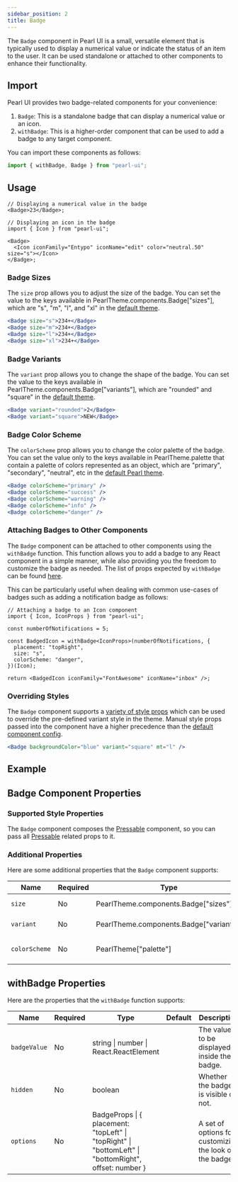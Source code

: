 ```yaml
---
sidebar_position: 2
title: Badge
---
```



<div style={{ display: "flex" }}>
  <SourceButton
    label="Source"
    href="https://github.com/agrawal-rohit/pearl-ui/blob/main/src/components/molecules/badge/badge.tsx"
    style={{ marginRight: "10px" }}
  />
  <SourceButton
    label="Theme Source"
    href="https://github.com/agrawal-rohit/pearl-ui/blob/main/src/components/molecules/badge/badge.config.ts"
  />
</div>

The `Badge` component in Pearl UI is a small, versatile element that is typically used to display a numerical value or indicate the status of an item to the user. It can be used standalone or attached to other components to enhance their functionality.

## Import

Pearl UI provides two badge-related components for your convenience:

1. `Badge`: This is a standalone badge that can display a numerical value or an icon.
2. `withBadge`: This is a higher-order component that can be used to add a badge to any target component.

You can import these components as follows:

```jsx
import { withBadge, Badge } from "pearl-ui";
```

## Usage

```tsx
// Displaying a numerical value in the badge
<Badge>23</Badge>;

// Displaying an icon in the badge
import { Icon } from "pearl-ui";

<Badge>
  <Icon iconFamily="Entypo" iconName="edit" color="neutral.50" size="s"></Icon>
</Badge>;
```

### Badge Sizes

The `size` prop allows you to adjust the size of the badge. You can set the value to the keys available in <t>PearlTheme.components.Badge["sizes"]</t>, which are <t>"s"</t>, <t>"m"</t>, <t>"l"</t>, and <t>"xl"</t> in the [default theme](#default-component-config).

```jsx
<Badge size="s">234+</Badge>
<Badge size="m">234+</Badge>
<Badge size="l">234+</Badge>
<Badge size="xl">234+</Badge>
```

### Badge Variants

The `variant` prop allows you to change the shape of the badge. You can set the value to the keys available in <t>PearlTheme.components.Badge["variants"]</t>, which are <t>"rounded"</t> and <t>"square"</t> in the [default theme](#default-component-config).

```jsx
<Badge variant="rounded">2</Badge>
<Badge variant="square">NEW</Badge>
```

### Badge Color Scheme

The `colorScheme` prop allows you to change the color palette of the badge. You can set the value only to the keys available in <t>PearlTheme.palette</t> that contain a palette of colors represented as an object, which are <t>"primary"</t>, <t>"secondary"</t>, <t>"neutral"</t>, etc in the [default Pearl theme](../../theming/default-theme#color-palette).

```jsx
<Badge colorScheme="primary" />
<Badge colorScheme="success" />
<Badge colorScheme="warning" />
<Badge colorScheme="info" />
<Badge colorScheme="danger" />
```

### Attaching Badges to Other Components

The `Badge` component can be attached to other components using the `withBadge` function. This function allows you to add a badge to any React component in a simple manner, while also providing you the freedom to customize the badge as needed. The list of props expected by `withBadge` can be found [here](#withbadge-props).

This can be particularly useful when dealing with common use-cases of badges such as adding a notification badge as follows:

```tsx
// Attaching a badge to an Icon component
import { Icon, IconProps } from "pearl-ui";

const numberOfNotifications = 5;

const BadgedIcon = withBadge<IconProps>(numberOfNotifications, {
  placement: "topRight",
  size: "s",
  colorScheme: "danger",
})(Icon);

return <BadgedIcon iconFamily="FontAwesome" iconName="inbox" />;
```

### Overriding Styles

The `Badge` component supports a [variety of style props](#supported-style-props) which can be used to override the pre-defined variant style in the theme. Manual style props passed into the component have a higher precedence than the [default component config](#default-component-config).

```jsx
<Badge backgroundColor="blue" variant="square" mt="l" />
```

## Example


<Snack snackId="@agrawal-rohit/badge-light" />

## Badge Component Properties

### Supported Style Properties

The `Badge` component composes the [Pressable](../forms/Pressable) component, so you can pass all [Pressable](../forms/Pressable) related props to it.

### Additional Properties

Here are some additional properties that the `Badge` component supports:

| Name          | Required | Type                                           | Default     | Description                        |
| ------------- | -------- | ---------------------------------------------- | ----------- | ---------------------------------- |
| `size`        | No       | <t>PearlTheme.components.Badge["sizes"]</t>    | `"m"`       | Size of the badge.                 |
| `variant`     | No       | <t>PearlTheme.components.Badge["variants"]</t> | `"rounded"` | Variant of the badge.              |
| `colorScheme` | No       | <t>PearlTheme["palette"]</t>                   | `"primary"` | Active color palette of the badge. |

## withBadge Properties

Here are the properties that the `withBadge` function supports:

| Name         | Required | Type                                                                                                                       | Default | Description                                             |
| ------------ | -------- | -------------------------------------------------------------------------------------------------------------------------- | ------- | ------------------------------------------------------- |
| `badgeValue` | No       | <t>string \| number \| React.ReactElement</t>                                                                              |         | The value to be displayed inside the badge.             |
| `hidden`     | No       | <t>boolean</t>                                                                                                             |         | Whether the badge is visible or not.                    |
| `options`    | No       | <t>BadgeProps</t> \| { placement: <t>"topLeft" \| "topRight" \| "bottomLeft" \| "bottomRight"</t>, offset: <t>number</t> } |         | A set of options for customizing the look of the badge. |
